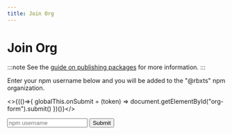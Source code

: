 ```yaml
---
title: Join Org
---
```


# Join Org

:::note
See the [guide on publishing packages](/docs/guides/typescript-packages) for more information.
:::

Enter your npm username below and you will be added to the "@rbxts" npm organization.

<script src="https://www.google.com/recaptcha/api.js" async defer></script>

<>{(()=>{
	globalThis.onSubmit = (token) => document.getElementById("org-form").submit()
})()}</>

<form
	id="org-form"
	action="https://us-central1-roblox-ts.cloudfunctions.net/org-invite"
	method="post"
>
	<input
		type="text"
		name="username"
		placeholder="npm username"
		required
	/>
	<button
		className="g-recaptcha"
		data-sitekey="6LeJpLIUAAAAANNNvHEWfIBZR08Tamp06xD4yIBy"
		data-callback="onSubmit"
	>
		Submit
	</button>
</form>

